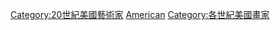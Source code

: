 {{category pair|19世纪美国画家|21世紀美國畫家}}

[[Category:20世紀美國藝術家|Category:20世紀美國藝術家]]
[[Category:20世紀畫家|American]]
[[Category:各世紀美國畫家|Category:各世紀美國畫家]]